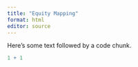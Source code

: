 ```yaml
---
title: "Equity Mapping"
format: html
editor: source
---
```


Here's some text followed by a code chunk.

```r
1 + 1
```

